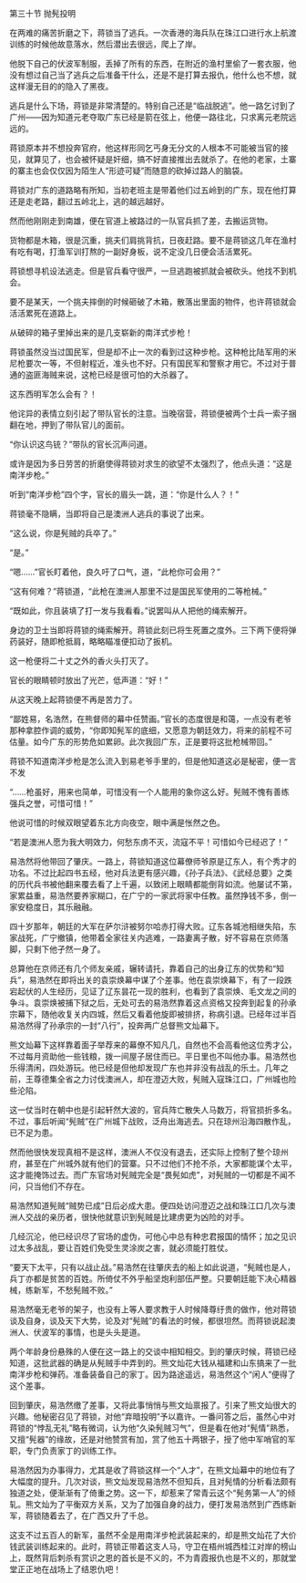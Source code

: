 

第三十节 抛髡投明

在两难的痛苦折磨之下，蒋锁当了逃兵。一次香港的海兵队在珠江口进行水上航渡训练的时候他故意落水，然后潜出去很远，爬上了岸。

他脱下自己的伏波军制服，丢掉了所有的东西，在附近的渔村里偷了一套衣服，他没有想过自己当了逃兵之后准备干什么，还是不是打算去报仇，他什么也不想，就这样漫无目的的隐入了黑夜。

逃兵是什么下场，蒋锁是非常清楚的。特别自己还是“临战脱逃”。他一路乞讨到了广州――因为知道元老夺取广东已经是箭在弦上，他便一路往北，只求离元老院远远的。

蒋锁原本并不想投奔官府，他这样形同乞丐身无分文的人根本不可能被当官的接见，就算见了，也会被怀疑是奸细，搞不好直接推出去就杀了。在他的老家，土寨的寨主也会仅仅因为陌生人“形迹可疑”而随意的砍掉过路人的脑袋。

蒋锁对广东的道路略有所知，当初老班主是带着他们过五岭到的广东，现在他打算还是走老路，翻过五岭北上，逃的越远越好。

然而他刚刚走到南雄，便在官道上被路过的一队官兵抓了差，去搬运货物。

货物都是木箱，很是沉重，挑夫们肩挑背抗，日夜赶路。要不是蒋锁这几年在渔村有吃有喝，打渔军训打熬的一副好身板，说不定没几日便会活活累死。

蒋锁想寻机设法逃走。但是官兵看守很严，一旦逃跑被抓就会被砍头。他找不到机会。

要不是某天，一个挑夫摔倒的时候砸破了木箱，散落出里面的物件，也许蒋锁就会活活累死在道路上。

从破碎的箱子里掉出来的是几支崭新的南洋式步枪！

蒋锁虽然没当过国民军，但是却不止一次的看到过这种步枪。这种枪比陆军用的米尼枪要次一等，不但射程近，准头也不好。只有国民军和警察才用它。不过对于普通的盗匪海贼来说，这枪已经是很可怕的大杀器了。

这东西明军怎么会有？！

他诧异的表情立刻引起了带队官长的注意。当晚宿营，蒋锁便被两个士兵一索子捆翻在地，押到了带队官儿的面前。

“你认识这鸟铳？”带队的官长沉声问道。

或许是因为多日劳苦的折磨使得蒋锁对求生的欲望不太强烈了，他点头道：“这是南洋步枪。”

听到“南洋步枪”四个字，官长的眉头一跳，道：“你是什么人？！”

蒋锁毫不隐瞒，当即将自己是澳洲人逃兵的事说了出来。

“这么说，你是髡贼的兵卒了。”

“是。”

“嗯……”官长盯着他，良久吁了口气，道，“此枪你可会用？”

“这有何难？”蒋锁道，“此枪在澳洲人那里不过是国民军使用的二等枪械。”

“既如此，你且装填了打一发与我看看。”说罢叫从人把他的绳索解开。

身边的卫士当即将蒋锁的绳索解开。蒋锁此刻已将生死置之度外。三下两下便将弹药装好，随即枪抵肩，略略瞄准便扣动了扳机。

这一枪便将二十丈之外的香火头打灭了。

官长的眼睛顿时放出了光芒，低声道：“好！”

从这天晚上起蒋锁便不再是苦力了。

“鄙姓易，名浩然，在熊督师的幕中任赞画。”官长的态度很是和蔼，一点没有老爷那种拿腔作调的威势，“你即知髡军的底细，又愿意为朝廷效力，将来的前程不可估量。如今广东的形势危如累卵。此次我回广东，正是要将这批枪械带回。”

蒋锁不知道南洋步枪是怎么流入到易老爷手里的，但是他知道这必是秘密，便一言不发

“……枪虽好，用来也简单，可惜没有一个人能用的象你这么好。髡贼不愧有善练强兵之誉，可惜可惜！”

他说可惜的时候双眼望着东北方向夜空，眼中满是怅然之色。

“若是澳洲人愿为我大明效力，何愁东虏不灭，流寇不平！可惜如今已经迟了！”

易浩然将他带回了肇庆。一路上，蒋锁知道这位幕僚师爷原是辽东人，有个秀才的功名。不过比起四书五经，他对兵法更有感兴趣，《孙子兵法》、《武经总要》之类的历代兵书被他翻来覆去看了上千遍，以致闭上眼睛都能倒背如流。他屡试不第，家累益重，易浩然要养家糊口，在广宁的一家武将家中任教。虽然挣钱不多，倒一家安稳度日，其乐融融。

四十岁那年，朝廷的大军在萨尔浒被努尔哈赤打得大败。辽东各城池相继失陷，东家战死，广宁撤镇，他带着全家往关内逃难，一路妻离子散，好不容易在京师落脚，只剩下他孑然一身了。

总算他在京师还有几个师友亲戚，辗转请托，靠着自己的出身辽东的优势和“知兵”，易浩然在即将出关的袁崇焕幕中谋了个差事。他在袁崇焕幕下，有了一段跌宕起伏的人生经历，见证了辽东昙花一现的胜利，也看到了袁崇焕、毛文龙之间的争斗。袁崇焕被捕下狱之后，无处可去的易浩然靠着这点资格又投奔到起复的孙承宗幕下，随他收复关内四城，然后又看着他旋即被排挤，称病引退。已经年过半百易浩然得了孙承宗的一封“八行”，投奔两广总督熊文灿幕下。

熊文灿幕下这样靠着面子举荐来的幕僚不知凡几，自然也不会高看他这位秀才公，不过每月资助他一些钱粮，拨一间屋子居住而已。平日里也不叫他办事。易浩然也乐得清闲，四处游玩。他已经是但他却发现广东也并非没有战乱的乐土。几年之前，王尊德集全省之力讨伐澳洲人，却在澄迈大败，髡贼入寇珠江口，广州城也险些沦陷。

这一仗当时在朝中也是引起轩然大波的，官兵阵亡散失人马数万，将官损折多名。不过，事后听闻“髡贼”在广州城下战败，泛舟出海逃去。只在琼州沿海四散作乱，已不足为患。

然而他很快发现真相不是这样，澳洲人不仅没有退去，还实际上控制了整个琼州府，甚至在广州城外就有他们的营寨。只不过他们不抢不杀，大家都能谋个太平，这才能掩饰过去。而广东官场对髡贼完全是“畏髡如虎”，对髡贼的一切都是不闻不问，只当他们不存在。

易浩然知道髡贼“贼势已成”日后必成大患。便四处访问澄迈之战和珠江口几次与澳洲人交战的亲历者，很快他就意识到髡贼是比建虏更为凶险的对手。

几经沉沦，他已经识尽了官场的虚伪，可他心中总有种忠君报国的情怀；加之见识过太多战乱，要让百姓们免受生灵涂炭之害，就必须能打胜仗。

“要天下太平，只有以战止战。”易浩然在往肇庆去的船上如此说道，“髡贼也是人，兵丁亦都是贫苦的百姓。所倚仗不外乎船坚炮利部伍严整。只要朝廷能下决心精器械，练新军，不愁髡贼不败。”

易浩然毫无老爷的架子，也没有上等人要求教于人时候降尊纡贵的做作，他对蒋锁谈及自身，谈及天下大势，论及对“髡贼”的看法的时候，都很坦然。而蒋锁说起澳洲人、伏波军的事情，也是头头是道。

两个年龄身份悬殊的人便在这一路上的交谈中相知相交。到的肇庆时候，蒋锁已经知道，这批武器的确是从髡贼手中弄到的。熊文灿花大钱从福建和山东搞来了一批南洋步枪和弹药。准备装备自己的家丁。因为路途遥远，易浩然这个“闲人”便得了这个差事。

回到肇庆，易浩然缴了差事，又将此事悄悄与熊文灿禀报了。引来了熊文灿很大的兴趣。他秘密召见了蒋锁，对他“弃暗投明”予以嘉许。一番问答之后，虽然心中对蒋锁的“悖乱无礼”略有微词，认为他“久染髡贼习气”，但是看在他对“髡情”熟悉，又擅“髡器”的缘故，还是对他赞赏有加，赏了他五十两银子，授了他中军哨官的军职，专门负责家丁的训练工作。

易浩然因为办事得力，尤其是收了蒋锁这样一个“人才”，在熊文灿幕中的地位有了大幅度的提升。几次对谈，熊文灿发现易浩然不但知兵，且对髡情的分析看法颇有独道之处，便渐渐有了倚重之势。这一下，却惹来了常青云这个“髡务第一人”的倾轧。熊文灿为了平衡双方关系，又为了加强自身的战力，便打发易浩然到广西练新军，蒋锁随着去了，在广西又升了千总。

这支不过五百人的新军，虽然不全是用南洋步枪武装起来的，却是熊文灿花了大价钱武装训练起来的。此时，蒋锁正带着这支人马，守卫在梧州城西桂江对岸的榜山上，既然背后刺杀有赏识之恩的首长是不义的，不为青霞报仇也是不义的，那就堂堂正正地在战场上了结恩仇吧！

